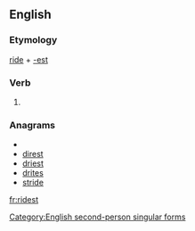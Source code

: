 ==English==

===Etymology===
[[ride]] + [[-est]]

===Verb===
{{infl|en|verb form}}

# {{archaic}} {{form of|Second-person singular simple present form|ride}}

===Anagrams===
* {{alphagram|deirst}}
* [[direst#English|direst]]
* [[driest#English|driest]]
* [[drites#English|drites]]
* [[stride#English|stride]]

[[Category:English second-person singular forms]]

[[fr:ridest]]